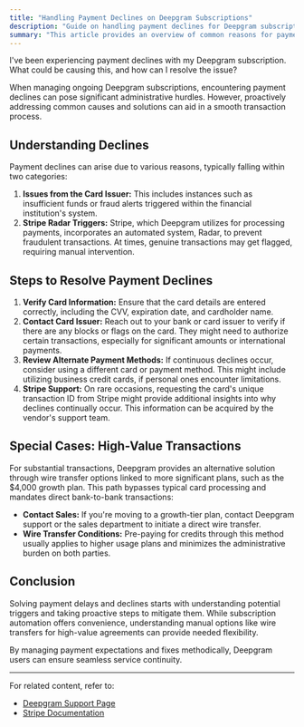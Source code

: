 ```yaml
---
title: "Handling Payment Declines on Deepgram Subscriptions"
description: "Guide on handling payment declines for Deepgram subscriptions and troubleshooting steps."
summary: "This article provides an overview of common reasons for payment declines with Deepgram subscriptions, such as issues from the card issuer or Stripe's fraud prevention system. It outlines practical steps to resolve payment declines, including verifying card information and contacting the card issuer or Deepgram support."
---
```


<CommunityQuestion>I've been experiencing payment declines with my Deepgram subscription. What could be causing this, and how can I resolve the issue?</CommunityQuestion>

When managing ongoing Deepgram subscriptions, encountering payment declines can pose significant administrative hurdles. However, proactively addressing common causes and solutions can aid in a smooth transaction process.

## Understanding Declines

Payment declines can arise due to various reasons, typically falling within two categories: 
1. **Issues from the Card Issuer:** This includes instances such as insufficient funds or fraud alerts triggered within the financial institution's system.
2. **Stripe Radar Triggers:** Stripe, which Deepgram utilizes for processing payments, incorporates an automated system, Radar, to prevent fraudulent transactions. At times, genuine transactions may get flagged, requiring manual intervention.

## Steps to Resolve Payment Declines

1. **Verify Card Information:** Ensure that the card details are entered correctly, including the CVV, expiration date, and cardholder name.
2. **Contact Card Issuer:** Reach out to your bank or card issuer to verify if there are any blocks or flags on the card. They might need to authorize certain transactions, especially for significant amounts or international payments.
3. **Review Alternate Payment Methods:** If continuous declines occur, consider using a different card or payment method. This might include utilizing business credit cards, if personal ones encounter limitations.
4. **Stripe Support:** On rare occasions, requesting the card's unique transaction ID from Stripe might provide additional insights into why declines continually occur. This information can be acquired by the vendor's support team.

## Special Cases: High-Value Transactions

For substantial transactions, Deepgram provides an alternative solution through wire transfer options linked to more significant plans, such as the $4,000 growth plan. This path bypasses typical card processing and mandates direct bank-to-bank transactions:
* **Contact Sales:** If you're moving to a growth-tier plan, contact Deepgram support or the sales department to initiate a direct wire transfer. 
* **Wire Transfer Conditions:** Pre-paying for credits through this method usually applies to higher usage plans and minimizes the administrative burden on both parties.

## Conclusion

Solving payment delays and declines starts with understanding potential triggers and taking proactive steps to mitigate them. While subscription automation offers convenience, understanding manual options like wire transfers for high-value agreements can provide needed flexibility.

By managing payment expectations and fixes methodically, Deepgram users can ensure seamless service continuity.

---

For related content, refer to:
- [Deepgram Support Page](https://community.deepgram.com/support)
- [Stripe Documentation](https://stripe.com/docs)